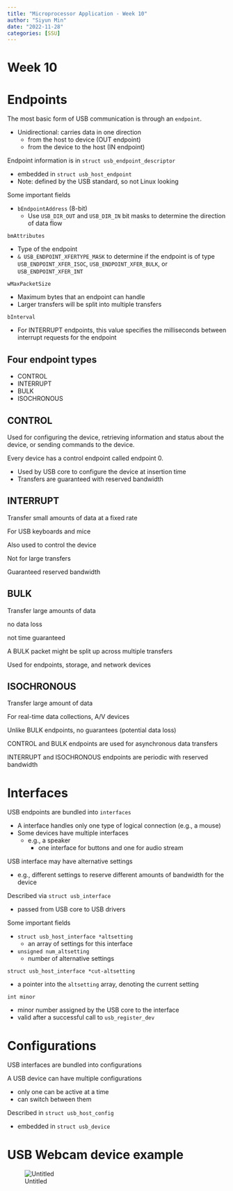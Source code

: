 ```yaml
---
title: "Microprocessor Application - Week 10"
author: "Siyun Min"
date: "2022-11-28"
categories: [SSU]
---
```

# Week 10

# Endpoints

The most basic form of USB communication is through an `endpoint`.

- Unidirectional: carries data in one direction
    - from the host to device (OUT endpoint)
    - from the device to the host (IN endpoint)

Endpoint information is in `struct usb_endpoint_descriptor`

- embedded in `struct usb_host_endpoint`
- Note: defined by the USB standard, so not Linux looking

Some important fields

- `bEndpointAddress` (8-bit)
    - Use `USB_DIR_OUT` and `USB_DIR_IN` bit masks to determine the direction of data flow

`bmAttributes`

- Type of the endpoint
- `& USB_ENDPOINT_XFERTYPE_MASK` to determine if the endpoint is of type `USB_ENDPOINT_XFER_ISOC`, `USB_ENDPOINT_XFER_BULK`, or `USB_ENDPOINT_XFER_INT`

`wMaxPacketSize`

- Maximum bytes that an endpoint can handle
- Larger transfers will be split into multiple transfers

`bInterval`

- For INTERRUPT endpoints, this value specifies the milliseconds between interrupt requests for the endpoint

## Four endpoint types

- CONTROL
- INTERRUPT
- BULK
- ISOCHRONOUS

## CONTROL

Used for configuring the device, retrieving information and status about the device, or sending commands to the device.

Every device has a control endpoint called endpoint 0.

- Used by USB core to configure the device at insertion time
- Transfers are guaranteed with reserved bandwidth

## INTERRUPT

Transfer small amounts of data at a fixed rate

For USB keyboards and mice

Also used to control the device

Not for large transfers

Guaranteed reserved bandwidth

## BULK

Transfer large amounts of data

no data loss

not time guaranteed

A BULK packet might be split up across multiple transfers

Used for endpoints, storage, and network devices

## ISOCHRONOUS

Transfer large amount of data

For real-time data collections, A/V devices

Unlike BULK endpoints, no guarantees (potential data loss)

CONTROL and BULK endpoints are used for asynchronous data transfers

INTERRUPT and ISOCHRONOUS endpoints are periodic with reserved bandwidth

# Interfaces

USB endpoints are bundled into `interfaces`

- A interface handles only one type of logical connection (e.g., a mouse)
- Some devices have multiple interfaces
    - e.g., a speaker
        - one interface for buttons and one for audio stream

USB interface may have alternative settings

- e.g., different settings to reserve different amounts of bandwidth for the device

Described via `struct usb_interface`

- passed from USB core to USB drivers

Some important fields

- `struct usb_host_interface *altsetting`
    - an array of settings for this interface
- `unsigned num_altsetting`
    - number of alternative settings

`struct usb_host_interface *cut-altsetting`

- a pointer into the `altsetting` array, denoting the current setting

`int minor`

- minor number assigned by the USB core to the interface
- valid after a successful call to `usb_register_dev`

# Configurations

USB interfaces are bundled into configurations

A USB device can have multiple configurations

- only one can be active at a time
- can switch between them

Described in `struct usb_host_config`

- embedded in `struct usb_device`

# USB Webcam device example

![Untitled](./Untitled.png)
